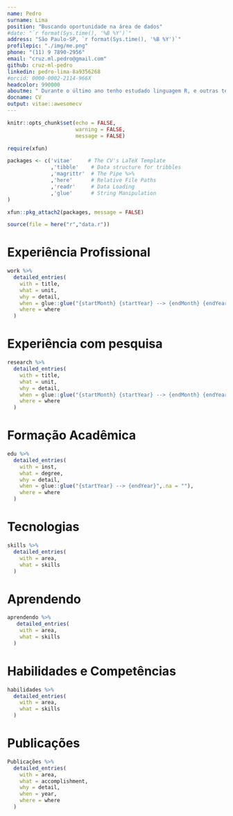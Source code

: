 ```yaml
---
name: Pedro
surname: Lima
position: "Buscando oportunidade na área de dados"
#date: "`r format(Sys.time(), '%B %Y')`"
address: "São Paulo-SP, `r format(Sys.time(), '%B %Y')`"
profilepic: "./img/me.png"
phone: "(11) 9 7890-2956"
email: "cruz.ml.pedro@gmail.com"
github: cruz-ml-pedro
linkedin: pedro-lima-8a9356268
#orcid: 0000-0002-2114-966X
headcolor: 990000
aboutme: " Durante o último ano tenho estudado linguagem R, e outras tecnologias, com foco em ciência de dados. Atualmente estou lendo Tidy Modeling with R, Functional Data Analysis with R and MATLAB e Docker in Action. Possuo formação na área de geociências e conhecimento em séries temporais e dados geoespaciais."
docname: CV
output: vitae::awesomecv
---
```

  
```r

knitr::opts_chunk$set(echo = FALSE,
                      warning = FALSE,
                      message = FALSE)

require(xfun)

packages <- c('vitae'     # The CV's LaTeX Template
              ,'tibble'    # Data structure for tribbles
              ,'magrittr'  # The Pipe %>%
              ,'here'      # Relative File Paths
              ,'readr'     # Data Loading
              ,'glue'      # String Manipulation
)

xfun::pkg_attach2(packages, message = FALSE)

source(file = here("r","data.r"))

```

# Experiência Profissional

```r

work %>%
  detailed_entries(
    with = title,
    what = unit,
    why = detail,
    when = glue::glue("{startMonth} {startYear} --> {endMonth} {endYear}",.na = ""),
    where = where
  )

```

\pagebreak

# Experiência com pesquisa

```r

research %>% 
  detailed_entries(
    with = title,
    what = unit,
    why = detail,
    when = glue::glue("{startMonth} {startYear} --> {endMonth} {endYear}",.na = ""),
    where = where
  )


```


# Formação Acadêmica

```r

edu %>%
  detailed_entries(
    with = inst,
    what = degree,
    why = detail,
    when = glue::glue("{startYear} --> {endYear}",.na = ""),
    where = where
  )

```

# Tecnologias

```r

skills %>%
  detailed_entries(
    with = area,
    what = skills
  )

```


# Aprendendo
```r

aprendendo %>% 
   detailed_entries(
    with = area,
    what = skills
  )

```

# Habilidades e Competências

```r
habilidades %>% 
  detailed_entries(
    with = area,
    what = skills
  )
```


# Publicações

```r

Publicações %>%
  detailed_entries(
    with = area,
    what = accomplishment,
    why = detail,
    when = year,
    where = where
  )

```

